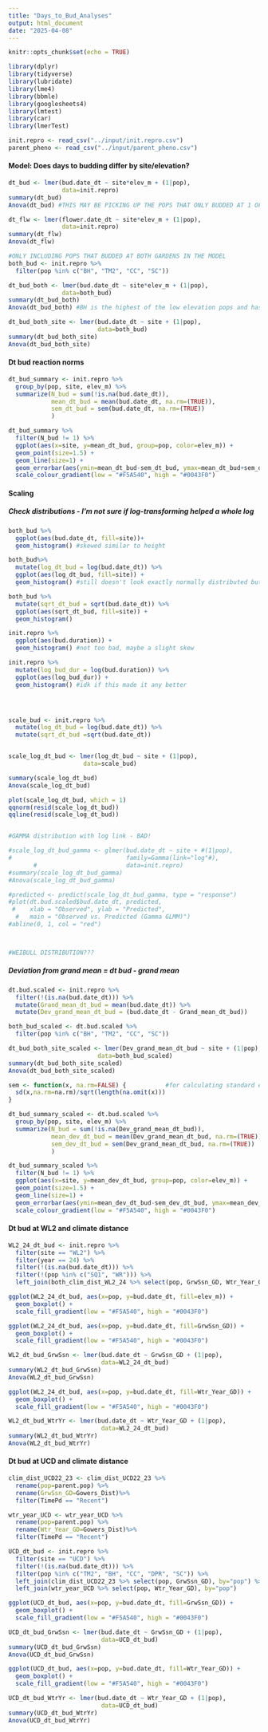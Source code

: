 ```yaml
---
title: "Days_to_Bud_Analyses"
output: html_document
date: "2025-04-08"
---
```


```r
knitr::opts_chunk$set(echo = TRUE)
```

```r
library(dplyr)
library(tidyverse)
library(lubridate)
library(lme4)
library(bbmle)
library(googlesheets4)
library(lmtest)
library(car)
library(lmerTest)
```

```r
init.repro <- read_csv("../input/init.repro.csv")
parent_pheno <- read_csv("../input/parent_pheno.csv")
```

#### Model: Does days to budding differ by site/elevation?

```r
dt_bud <- lmer(bud.date_dt ~ site*elev_m + (1|pop),
               data=init.repro)
summary(dt_bud)
Anova(dt_bud) #THIS MAY BE PICKING UP THE POPS THAT ONLY BUDDED AT 1 OF THE GARDENS

dt_flw <- lmer(flower.date_dt ~ site*elev_m + (1|pop),
               data=init.repro)
summary(dt_flw)
Anova(dt_flw)

#ONLY INCLUDING POPS THAT BUDDED AT BOTH GARDENS IN THE MODEL
both_bud <- init.repro %>%
  filter(pop %in% c("BH", "TM2", "CC", "SC"))

dt_bud_both <- lmer(bud.date_dt ~ site*elev_m + (1|pop),
               data=both_bud)
summary(dt_bud_both)
Anova(dt_bud_both) #BH is the highest of the low elevation pops and has a slighlty steeper slope than the others which is probably what is driving this site*elevation interaction, elevation is now a significant predictor because BH is at a higher elevation than the others but that is because the high elevation pops are no longer considered

dt_bud_both_site <- lmer(bud.date_dt ~ site + (1|pop),
                         data=both_bud)
summary(dt_bud_both_site)
Anova(dt_bud_both_site)
```

#### Dt bud reaction norms

```r
dt_bud_summary <- init.repro %>%
  group_by(pop, site, elev_m) %>%
  summarize(N_bud = sum(!is.na(bud.date_dt)),
            mean_dt_bud = mean(bud.date_dt, na.rm=(TRUE)),
            sem_dt_bud = sem(bud.date_dt, na.rm=(TRUE))
            )

dt_bud_summary %>%
  filter(N_bud != 1) %>%
  ggplot(aes(x=site, y=mean_dt_bud, group=pop, color=elev_m)) +
  geom_point(size=1.5) +
  geom_line(size=1) +
  geom_errorbar(aes(ymin=mean_dt_bud-sem_dt_bud, ymax=mean_dt_bud+sem_dt_bud), width=0.1) +
  scale_colour_gradient(low = "#F5A540", high = "#0043F0")
```

#### Scaling

##### Check distributions - I'm not sure if log-transforming helped a whole log

```r
both_bud %>%
  ggplot(aes(bud.date_dt, fill=site))+
  geom_histogram() #skewed similar to height

both_bud%>%
  mutate(log_dt_bud = log(bud.date_dt)) %>%
  ggplot(aes(log_dt_bud, fill=site)) +
  geom_histogram() #still doesn't look exactly normally distributed but maybe better than before

both_bud %>%
  mutate(sqrt_dt_bud = sqrt(bud.date_dt)) %>%
  ggplot(aes(sqrt_dt_bud, fill=site)) +
  geom_histogram()

init.repro %>%
  ggplot(aes(bud.duration)) +
  geom_histogram() #not too bad, maybe a slight skew

init.repro %>%
  mutate(log_bud_dur = log(bud.duration)) %>%
  ggplot(aes(log_bud_dur)) +
  geom_histogram() #idk if this made it any better




scale_bud <- init.repro %>%
  mutate(log_dt_bud = log(bud.date_dt)) %>%
  mutate(sqrt_dt_bud =sqrt(bud.date_dt))


scale_log_dt_bud <- lmer(log_dt_bud ~ site + (1|pop),
                     data=scale_bud)

summary(scale_log_dt_bud)
Anova(scale_log_dt_bud)

plot(scale_log_dt_bud, which = 1)
qqnorm(resid(scale_log_dt_bud))
qqline(resid(scale_log_dt_bud))


#GAMMA distribution with log link - BAD!

#scale_log_dt_bud_gamma <- glmer(bud.date_dt ~ site + #(1|pop),
#                                family=Gamma(link="log"#),
       #                         data=init.repro)
#summary(scale_log_dt_bud_gamma)
#Anova(scale_log_dt_bud_gamma)

#predicted <- predict(scale_log_dt_bud_gamma, type = "response")
#plot(dt.bud.scaled$bud.date_dt, predicted,
 #    xlab = "Observed", ylab = "Predicted",
  #   main = "Observed vs. Predicted (Gamma GLMM)")
#abline(0, 1, col = "red")



#WEIBULL DISTRIBUTION???
```

##### Deviation from grand mean = dt bud - grand mean

```r
dt.bud.scaled <- init.repro %>%
  filter(!(is.na(bud.date_dt))) %>%
  mutate(Grand_mean_dt_bud = mean(bud.date_dt)) %>%
  mutate(Dev_grand_mean_dt_bud = (bud.date_dt - Grand_mean_dt_bud))

both_bud_scaled <- dt.bud.scaled %>%
  filter(pop %in% c("BH", "TM2", "CC", "SC"))

dt_bud_both_site_scaled <- lmer(Dev_grand_mean_dt_bud ~ site + (1|pop),
                         data=both_bud_scaled)
summary(dt_bud_both_site_scaled)
Anova(dt_bud_both_site_scaled)

sem <- function(x, na.rm=FALSE) {           #for calculating standard error
  sd(x,na.rm=na.rm)/sqrt(length(na.omit(x)))
} 

dt_bud_summary_scaled <- dt.bud.scaled %>%
  group_by(pop, site, elev_m) %>%
  summarize(N_bud = sum(!is.na(Dev_grand_mean_dt_bud)),
            mean_dev_dt_bud = mean(Dev_grand_mean_dt_bud, na.rm=(TRUE)),
            sem_dev_dt_bud = sem(Dev_grand_mean_dt_bud, na.rm=(TRUE))
            )

dt_bud_summary_scaled %>%
  filter(N_bud != 1) %>%
  ggplot(aes(x=site, y=mean_dev_dt_bud, group=pop, color=elev_m)) +
  geom_point(size=1.5) +
  geom_line(size=1) +
  geom_errorbar(aes(ymin=mean_dev_dt_bud-sem_dev_dt_bud, ymax=mean_dev_dt_bud+sem_dev_dt_bud), width=0.1) +
  scale_colour_gradient(low = "#F5A540", high = "#0043F0")
```

#### Dt bud at WL2 and climate distance

```r
WL2_24_dt_bud <- init.repro %>%
  filter(site == "WL2") %>%
  filter(year == 24) %>%
  filter(!(is.na(bud.date_dt))) %>%
  filter(!(pop %in% c("SQ1", "WR"))) %>%
  left_join(both_clim_dist_WL2_24 %>% select(pop, GrwSsn_GD, Wtr_Year_GD), by="pop")

ggplot(WL2_24_dt_bud, aes(x=pop, y=bud.date_dt, fill=elev_m)) +
  geom_boxplot() +
  scale_fill_gradient(low = "#F5A540", high = "#0043F0")

ggplot(WL2_24_dt_bud, aes(x=pop, y=bud.date_dt, fill=GrwSsn_GD)) +
  geom_boxplot() +
  scale_fill_gradient(low = "#F5A540", high = "#0043F0")

WL2_dt_bud_GrwSsn <- lmer(bud.date_dt ~ GrwSsn_GD + (1|pop),
                          data=WL2_24_dt_bud)
summary(WL2_dt_bud_GrwSsn)
Anova(WL2_dt_bud_GrwSsn)

ggplot(WL2_24_dt_bud, aes(x=pop, y=bud.date_dt, fill=Wtr_Year_GD)) +
  geom_boxplot() +
  scale_fill_gradient(low = "#F5A540", high = "#0043F0")

WL2_dt_bud_WtrYr <- lmer(bud.date_dt ~ Wtr_Year_GD + (1|pop),
                          data=WL2_24_dt_bud)
summary(WL2_dt_bud_WtrYr)
Anova(WL2_dt_bud_WtrYr)
```

#### Dt bud at UCD and climate distance

```r
clim_dist_UCD22_23 <- clim_dist_UCD22_23 %>%
  rename(pop=parent.pop) %>%
  rename(GrwSsn_GD=Gowers_Dist)%>%
  filter(TimePd == "Recent")

wtr_year_UCD <- wtr_year_UCD %>%
  rename(pop=parent.pop) %>%
  rename(Wtr_Year_GD=Gowers_Dist)%>%
  filter(TimePd == "Recent")

UCD_dt_bud <- init.repro %>%
  filter(site == "UCD") %>%
  filter(!(is.na(bud.date_dt))) %>%
  filter(pop %in% c("TM2", "BH", "CC", "DPR", "SC")) %>%
  left_join(clim_dist_UCD22_23 %>% select(pop, GrwSsn_GD), by="pop") %>%
  left_join(wtr_year_UCD %>% select(pop, Wtr_Year_GD), by="pop")

ggplot(UCD_dt_bud, aes(x=pop, y=bud.date_dt, fill=GrwSsn_GD)) +
  geom_boxplot() +
  scale_fill_gradient(low = "#F5A540", high = "#0043F0")

UCD_dt_bud_GrwSsn <- lmer(bud.date_dt ~ GrwSsn_GD + (1|pop),
                          data=UCD_dt_bud)
summary(UCD_dt_bud_GrwSsn)
Anova(UCD_dt_bud_GrwSsn)

ggplot(UCD_dt_bud, aes(x=pop, y=bud.date_dt, fill=Wtr_Year_GD)) +
  geom_boxplot() +
  scale_fill_gradient(low = "#F5A540", high = "#0043F0")

UCD_dt_bud_WtrYr <- lmer(bud.date_dt ~ Wtr_Year_GD + (1|pop),
                          data=UCD_dt_bud)
summary(UCD_dt_bud_WtrYr)
Anova(UCD_dt_bud_WtrYr)
```

